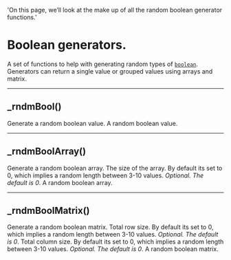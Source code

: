   'On this page, we’ll look at the make up of all the random boolean generator functions.'


# Boolean generators.
A set of functions to help with generating random types of [`boolean`](https://www.tradingview.com/pine-script-reference/v5/#op_bool). 
Generators can return a single value or grouped values using arrays and matrix. 

---

## _rndmBool()
Generate a random boolean value.
<Properties>
  <Property name="returns" type="bool">
    A random boolean value.
  </Property>
</Properties>

---

## _rndmBoolArray()
Generate a random boolean array.
<Properties>
  <Property name="size" type="int">
    The size of the array. By default its set to 0, which implies a random length between 3-10 values. _Optional. The default is 0_.
  </Property>
  <Property name="returns" type="array<bool>">
    A random boolean array.
  </Property>
</Properties>

---

## _rndmBoolMatrix()
Generate a random boolean matrix.
<Properties>
  <Property name="rows" type="int">
    Total row size. By default its set to 0, which implies a random length between 3-10 values. _Optional. The default is 0_.
  </Property>
  <Property name="columns" type="int">
    Total column size. By default its set to 0, which implies a random length between 3-10 values. _Optional. The default is 0_.
  </Property>
  <Property name="returns" type="matrix<bool>">
    A random boolean matrix.
  </Property>
</Properties>
